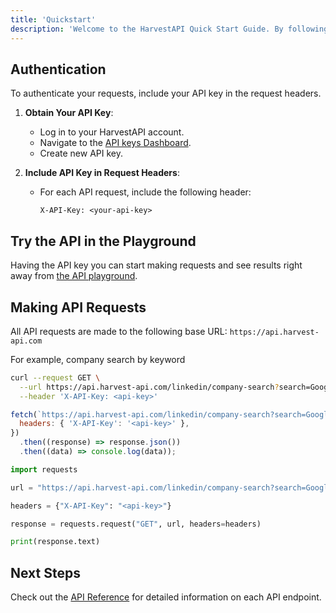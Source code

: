 ```yaml
---
title: 'Quickstart'
description: 'Welcome to the HarvestAPI Quick Start Guide. By following the steps outlined below, you will be able to authenticate and make your API requests.'
---
```


## Authentication

To authenticate your requests, include your API key in the request headers.

1. **Obtain Your API Key**:

   - Log in to your HarvestAPI account.
   - Navigate to the [API keys Dashboard](https://harvest-api.com/admin/api-keys).
   - Create new API key.

2. **Include API Key in Request Headers**:

   - For each API request, include the following header:

     ```
     X-API-Key: <your-api-key>
     ```

## Try the API in the Playground

Having the API key you can start making requests and see results right away from
[the API playground](https://docs.harvest-api.com/linkedin-api-reference/profile/get?playground=open).

## Making API Requests

All API requests are made to the following base URL: `https://api.harvest-api.com`

For example, company search by keyword

<CodeGroup>

```bash cURL
curl --request GET \
  --url https://api.harvest-api.com/linkedin/company-search?search=Google \
  --header 'X-API-Key: <api-key>'
```

```javascript JavaScript
fetch(`https://api.harvest-api.com/linkedin/company-search?search=Google`, {
  headers: { 'X-API-Key': '<api-key>' },
})
  .then((response) => response.json())
  .then((data) => console.log(data));
```

```python Python
import requests

url = "https://api.harvest-api.com/linkedin/company-search?search=Google"

headers = {"X-API-Key": "<api-key>"}

response = requests.request("GET", url, headers=headers)

print(response.text)
```

</CodeGroup>

## Next Steps

Check out the [API Reference](/linkedin-api-reference) for detailed information on each API endpoint.
